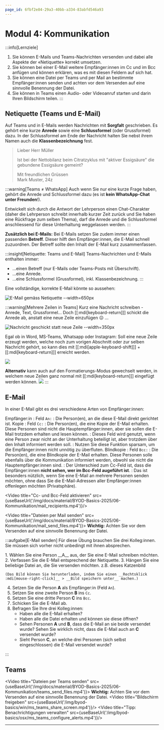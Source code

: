 ```yaml
---
page_id: 6fbf2e84-29a3-40bb-a334-83abfd546a93
---
```



# Modul 4: Kommunikation
:::info[Lernziele]
1. Sie können E-Mails und Teams-Nachrichten versenden und dabei alle Aspekte der «Netiquette» korrekt umsetzen.
2. Sie können bei einer E-Mail weitere Empfänger:innen im Cc und im Bcc anfügen und können erklären, was es mit diesen Feldern auf sich hat.
4. Sie können eine Datei per Teams und per Mail an bestimmte Empfänger:innen senden und achten vor dem Versenden auf eine sinnvolle Benennung der Datei.
5. Sie können in Teams einen Audio- oder Videoanruf starten und darin Ihren Bildschirm teilen.
:::

## Netiquette (Teams und E-Mail)
Auf Teams und in E-Mails werden Nachrichten mit **Sorgfalt** geschrieben. Es gehört eine kurze **Anrede** sowie eine **Schlussformel** (oder Grussformel) dazu. In der Schlussformel am Ende der Nachricht halten Sie nebst ihrem Namen auch die **Klassenbezeichnung** fest.

> Lieber Herr Müller
>
> Ist bei der Nettobilanz beim Citratzyklus mit "aktiver Essigsäure" die gebundene Essigsäure gemeint?
>
> Mit freundlichen Grüssen\
> Mark Muster, 24z

:::warning[Teams ≠ WhatsApp]
Auch wenn Sie nur eine kurze Frage haben, gehört die Anrede und Schlussformel dazu (es ist **kein WhatsApp-Chat unter Freunden**!).

Entwickelt sich durch die Antwort der Lehrperson einen Chat-Charakter (daher die Lehrperson schreibt innerhalb kurzer Zeit zurück und Sie haben eine Rückfrage zum selben Thema), darf die Anrede und die Schlussformel anschliessend für diese Unterhaltung weggelassen werden.
:::

**Zusätzlich bei E-Mails:** Bei E-Mails setzen Sie zudem immer einen passenden **Betreff**. Dieser hilft den Empfänger:innen, die E-Mail schnell zuzuordnen. Der Betreff sollte den Inhalt der E-Mail kurz zusammenfassen.

:::insight[Netiquette: Teams und E-Mail]
Teams-Nachrichten und E-Mails enthalten immer:
- …einen Betreff (nur E-Mails oder Teams-Posts mit Überschrift).
- …eine Anrede.
- …eine Schlussformel (Grussformel), inkl. Klassenbezeichnung.
:::

Eine vollständige, korrekte E-Mail könnte so aussehen:

![E-Mail gemäss Netiquette --width=650px](img/Kommunikation/complete_email.png)

:::warning[Mehrere Zeilen in Teams]
Kurz eine Nachricht schreiben - Anrede, Text, Grussformel... Doch [[:mdi[keyboard-return]]] schickt die Anrede ab, anstatt eine neue Zeile einzufügen 😖 ...

![Nachricht geschickt statt neue Zeile --width=350px](./img/ms-teams-preview.jpg)


Egal ob in Word, MS-Teams, Whatsapp oder Instagram: Soll eine neue Zeile erzeugt werden, welche noch zum vorigen Abschnitt oder zur selben Nachricht gehört, so kann dies mit [[:mdi[apple-keyboard-shift]]] + [[:mdi[keyboard-return]]] erreicht werden.

![](img/ms-teams-newline.gif)

**Alternativ** kann auch auf den Formatierungs-Modus gewechselt werden, in welchem neue Zeilen ganz normal mit [[:mdi[keyboard-return]]] eingefügt werden können.
![](img/ms-teams-format-text.jpg)
:::

## E-Mail
In einer E-Mail gibt es drei verschiedene Arten von Empfänger:innen:

Empfänger:in
: Feld `An:`
: Die Person(en), an die diese E-Mail direkt gerichtet ist. 
Kopie
: Feld `Cc:`
: Die Person(en), die eine Kopie der E-Mail erhalten. Diese Personen sind nicht die Hauptempfänger:innen, aber sie sollen die E-Mail trotzdem erhalten und lesen können.
: Dieses Feld wird genutzt, wenn eine Person zwar nicht an der Unterhaltung beteiligt ist, aber trotzdem über den Inhalt informiert werden soll.
: Nutzen Sie diese Funktion sparsam, um die Empfänger:innen nicht unnötig zu überfluten.
Blindkopie
: Feld `Bcc:`
: Die Person(en), die eine Blindkopie der E-Mail erhalten. Diese Personen solle ebenfalls über die Kommunikation informiert werden, obwohl sie nicht die Hauptempfänger:innen sind.
: Der Unterschied zum Cc-Feld ist, dass die Empfänger:innen **nicht sehen, wer im Bcc-Feld augeführt ist**.
: Das ist besonders nützlich, wenn Sie eine E-Mail an mehrere Personen senden möchten, ohne dass Sie die E-Mail-Adressen aller Empfänger:innen offenlegen möchten (Privatsphäre).

<Video title="Cc- und Bcc-Feld aktivieren" src={useBaseUrl('/img/docs/material/BYOD-Basics-2025/06-Kommunikation/mail_recipients.mp4')}/>


<Video title="Dateien per Mail senden" src={useBaseUrl('/img/docs/material/BYOD-Basics-2025/06-Kommunikation/mail_send_files.mp4')}>
    **Wichtig:** Achten Sie vor dem Versenden auf eine sinnvolle Benennung der Datei.
</Video>

:::aufgabe[E-Mail senden]
Für diese Übung brauchen Sie drei Kolleg:innen. Sie müssen sich vorher nicht unbedingt mit ihnen absprechen.



<ProgressState id="f6ca8d1c-b4a5-4cc0-81d3-f1f386302185">
1. Wählen Sie eine Person __A__ aus, der Sie eine E-Mail schreiben möchten.
2. Verfassen Sie die E-Mail entsprechend der Netiquette.
3. Hängen Sie eine beliebige Datei an, die Sie versenden möchten. z.B. dieses Katzenbild
    <RandomCatImage />

    (Das Bild können Sie herunterladen, indem Sie einen __Rechtsklick :mdi[mouse-right-click]__ > __Bild speichern unter__ machen.)
4. Setzen Sie die Person __A__ als Empfänger:in (Feld `An`).
5. Setzen Sie eine zweite Person __B__ ins `Cc`.
6. Setzen Sie eine dritte Person __C__ ins `Bcc`.
7. Schicken Sie die E-Mail ab.
8. Befragen Sie Ihre drei Kolleg:innen:
    - Haben alle die E-Mail erhalten?
    - Haben alle die Datei erhalten und können sie diese öffnen?
    - Sehen Personen __A__ und __B__, dass die E-Mail an sie beide versendet wurde? Sehen Sie wirklich nicht, dass die E-Mail auch an __C__ versendet wurde?
    - Sieht Person __C__, an welche drei Personen (sich selbst eingeschlossen) die E-Mail versendet wurde?
</ProgressState> 

<Answer type="text" id="25586338-4391-42b3-b41a-ee4576983734" />
:::

## Teams
<Video title="Dateien per Teams senden" src={useBaseUrl('/img/docs/material/BYOD-Basics-2025/06-Kommunikation/teams_send_files.mp4')}>
    **Wichtig:** Achten Sie vor dem Versenden auf eine sinnvolle Benennung der Datei.
</Video>
<Video title="Bildschirm freigeben" src={useBaseUrl('/img/byod-basics/win/ms_teams_share_screen.mp4')}/>
<Video title="Tipp: Benachrichtigungen verwalten" src={useBaseUrl('/img/byod-basics/osx/ms_teams_configure_alerts.mp4')}/>

---